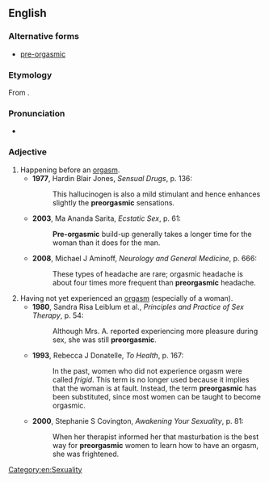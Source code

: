 ==English==

===Alternative forms===
* [[pre-orgasmic]]

===Etymology===
From {{prefix|en|pre|orgasmic}}.

===Pronunciation===
* {{a|UK}} {{IPA|en|/ˌpɹiːɔːˈɡazmɪk/}}

===Adjective===
{{en-adj|-}}

# Happening before an [[orgasm]].
#* '''1977''', Hardin Blair Jones, ''Sensual Drugs'', p. 136:
#*: This hallucinogen is also a mild stimulant and hence enhances slightly the '''preorgasmic''' sensations.
#* '''2003''', Ma Ananda Sarita, ''Ecstatic Sex'', p. 61:
#*: '''Pre-orgasmic''' build-up generally takes a longer time for the woman than it does for the man.
#* '''2008''', Michael J Aminoff, ''Neurology and General Medicine'', p. 666:
#*: These types of headache are rare; orgasmic headache is about four times more frequent than '''preorgasmic''' headache.
# Having not yet experienced an [[orgasm]] (especially of a woman).
#* '''1980''', Sandra Risa Leiblum et al., ''Principles and Practice of Sex Therapy'', p. 54:
#*: Although Mrs. A. reported experiencing more pleasure during sex, she was still '''preorgasmic'''.
#* '''1993''', Rebecca J Donatelle, ''To Health'', p. 167:
#*: In the past, women who did not experience orgasm were called ''frigid''. This term is no longer used because it implies that the woman is at fault. Instead, the term '''preorgasmic''' has been substituted, since most women can be taught to become orgasmic.
#* '''2000''', Stephanie S Covington, ''Awakening Your Sexuality'', p. 81:
#*: When her therapist informed her that masturbation is the best way for '''preorgasmic''' women to learn how to have an orgasm, she was frightened.

[[Category:en:Sexuality]]
